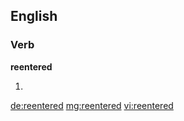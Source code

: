 ==English==

===Verb===
'''reentered'''

# {{past of|reenter}}

[[de:reentered]]
[[mg:reentered]]
[[vi:reentered]]